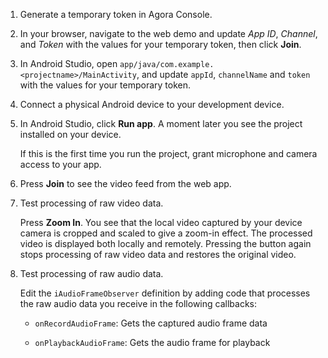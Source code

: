 <PlatformWrapper platform="flutter">

1.  Generate a temporary token in Agora Console.

2. In your browser, navigate to the <Link target="_blank" to="{{Global.DEMO_BASIC_VIDEO_CALL_URL}}"><Vg k="COMPANY" /> web demo</Link> and update _App ID_, _Channel_, and _Token_ with the values for your temporary token, then click **Join**.

3.  In Android Studio, open `app/java/com.example.<projectname>/MainActivity`, and update `appId`, `channelName` and `token` with the values for your
    temporary token.

4.  Connect a physical Android device to your development device.

5.  In Android Studio, click **Run app**. A moment later you see the project installed on your device.

    If this is the first time you run the project, grant microphone and camera access to your app.

6.  Press **Join** to see the video feed from the web app.

7.  Test processing of raw video data.

    Press **Zoom In**. You see that the local video captured by your device camera is cropped and scaled to give a zoom-in effect. The processed video is displayed both locally and remotely. Pressing the button again stops processing of raw video data and restores the
    original video.

8.  Test processing of raw audio data.

    Edit the `iAudioFrameObserver` definition by adding code that processes the raw audio data you receive in the following callbacks:

    -   `onRecordAudioFrame`: Gets the captured audio frame data

    -   `onPlaybackAudioFrame`: Gets the audio frame for playback

</PlatformWrapper>
